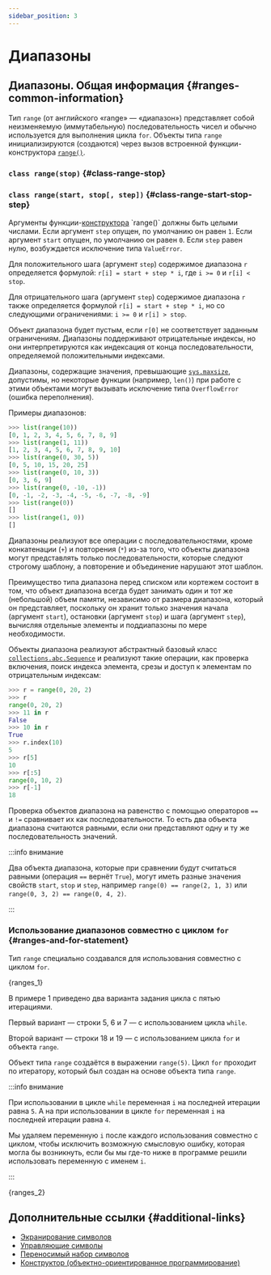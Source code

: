 ```yaml
---
sidebar_position: 3
---
```



# Диапазоны

## Диапазоны. Общая информация {#ranges-common-information}

Тип `range` (от английского «range» — «диапазон») представляет собой неизменяемую (иммутабельную) последовательность чисел и обычно используется для выполнения цикла `for`. Объекты типа `range` инициализируются (создаются) через вызов встроенной функции-конструктора [`range()`](https://docs.python.org/3/library/functions.html#func-range).

### `class range(stop)` {#class-range-stop}
### `class range(start, stop[, step])` {#class-range-start-stop-step}

Аргументы функции-[конструктора](https://ru.wikipedia.org/wiki/Конструктор_(объектно-ориентированное_программирование)) `range()` должны быть целыми числами. Если аргумент `step` опущен, по умолчанию он равен `1`. Если аргумент `start` опущен, по умолчанию он равен `0`. Если `step` равен нулю, возбуждается исключение типа `ValueError`.

Для положительного шага (аргумент `step`) содержимое диапазона `r` определяется формулой: `r[i] = start + step * i`, где `i >= 0` и `r[i] < stop`.

Для отрицательного шага (аргумент `step`) содержимое диапазона `r` также определяется формулой `r[i] = start + step * i`, но со следующими ограничениями: `i >= 0` и `r[i] > stop`.

Объект диапазона будет пустым, если `r[0]` не соответствует заданным ограничениям. Диапазоны поддерживают отрицательные индексы, но они интерпретируются как индексация от конца последовательности, определяемой положительными индексами.

Диапазоны, содержащие значения, превышающие [`sys.maxsize`](https://docs.python.org/3/library/sys.html#sys.maxsize), допустимы, но некоторые функции (например, `len()`) при работе с этими объектами могут вызывать исключение типа `OverflowError` (ошибка переполнения).

Примеры диапазонов:

```python showLineNumbers
>>> list(range(10))
[0, 1, 2, 3, 4, 5, 6, 7, 8, 9]
>>> list(range(1, 11))
[1, 2, 3, 4, 5, 6, 7, 8, 9, 10]
>>> list(range(0, 30, 5))
[0, 5, 10, 15, 20, 25]
>>> list(range(0, 10, 3))
[0, 3, 6, 9]
>>> list(range(0, -10, -1))
[0, -1, -2, -3, -4, -5, -6, -7, -8, -9]
>>> list(range(0))
[]
>>> list(range(1, 0))
[]
```

Диапазоны реализуют все операции с последовательностями, кроме конкатенации (`+`) и повторения (`*`) из-за того, что объекты диапазона могут представлять только последовательности, которые следуют строгому шаблону, а повторение и объединение нарушают этот шаблон.

Преимущество типа диапазона перед списком или кортежем состоит в том, что объект диапазона всегда будет занимать один и тот же (небольшой) объем памяти, независимо от размера диапазона, который он представляет, поскольку он хранит только значения начала (аргумент `start`), остановки (аргумент `stop`) и шага (аргумент `step`), вычисляя отдельные элементы и поддиапазоны по мере необходимости.

Объекты диапазона реализуют абстрактный базовый класс [`collections.abc.Sequence`](https://docs.python.org/3/library/collections.abc.html#collections.abc.Sequence) и реализуют такие операции, как проверка включения, поиск индекса элемента, срезы и доступ к элементам по отрицательным индексам:

```python showLineNumbers
>>> r = range(0, 20, 2)
>>> r
range(0, 20, 2)
>>> 11 in r
False
>>> 10 in r
True
>>> r.index(10)
5
>>> r[5]
10
>>> r[:5]
range(0, 10, 2)
>>> r[-1]
18
```

Проверка объектов диапазона на равенство с помощью операторов `==` и `!=` сравнивает их как последовательности. То есть два объекта диапазона считаются равными, если они представляют одну и ту же последовательность значений.

:::info внимание

Два объекта диапазона, которые при сравнении будут считаться равными (операция `==` вернёт `True`), могут иметь разные значения свойств `start`, `stop` и `step`, например `range(0) == range(2, 1, 3)` или `range(0, 3, 2) == range(0, 4, 2)`.

:::

### Использование диапазонов совместно с циклом `for` {#ranges-and-for-statement}

Тип `range` специально создавался для использования совместно с циклом `for`.

<CodeBlock language="python" title="ranges_1.py" showLineNumbers>{ranges_1}</CodeBlock>

В примере 1 приведено два варианта задания цикла с пятью итерациями.

Первый вариант — строки 5, 6 и 7 — с использованием цикла `while`.

Второй вариант — строки 18 и 19 — с использованием цикла `for` и объекта `range`.

Объект типа `range` создаётся в выражении `range(5)`. Цикл `for` проходит по итератору, который был создан на основе объекта типа `range`.

:::info внимание

При использовании в цикле `while` переменная `i` на последней итерации равна `5`. А на при использовании в цикле `for` переменная `i` на последней итерации равна `4`.

Мы удаляем переменную `i` после каждого использования совместно с циклом, чтобы исключить возможную смысловую ошибку, которая могла бы возникнуть, если бы мы где-то ниже в программе решили использовать переменную с именем `i`.

:::

<CodeBlock language="python" title="ranges_2.py" showLineNumbers>{ranges_2}</CodeBlock>

## Дополнительные ссылки {#additional-links}

- [Экранирование символов](https://ru.wikipedia.org/wiki/Экранирование_символов)
- [Управляющие символы](https://ru.wikipedia.org/wiki/Управляющие_символы)
- [Переносимый набор символов](https://ru.wikipedia.org/wiki/Переносимый_набор_символов)
- [Конструктор (объектно-ориентированное программирование)](https://ru.wikipedia.org/wiki/Конструктор_(объектно-ориентированное_программирование))
